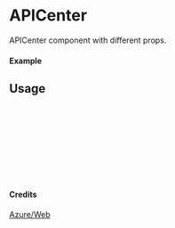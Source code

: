 
<Meta of={APICenter} title="Azure/Web/APICenter" />

# APICenter

APICenter component with different props.

#### Example

<Canvas of={APICenter.Primary} />

## Usage

```ts
import { APICenter } from "yadl-ui";

const Example = () => {
  return (
      <APICenter />
  );
};

export default Example;
```

#### Credits
[Azure/Web](https://learn.microsoft.com/en-us/azure/architecture/icons/)

